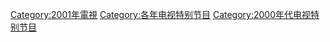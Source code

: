[[Category:2001年電視|Category:2001年電視]]
[[Category:各年电视特别节目|Category:各年电视特别节目]]
[[Category:2000年代电视特别节目|Category:2000年代电视特别节目]]